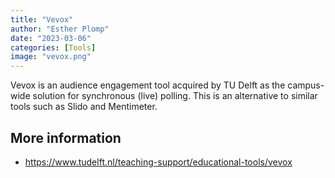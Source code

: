 ```yaml
---
title: "Vevox"
author: "Esther Plomp"
date: "2023-03-06"
categories: [Tools]
image: "vevox.png"
---
```


Vevox is an audience engagement tool acquired by TU Delft as the campus-wide solution for synchronous (live) polling. This is an alternative to similar tools such as Slido and Mentimeter.

## **More information**

-   <https://www.tudelft.nl/teaching-support/educational-tools/vevox>
